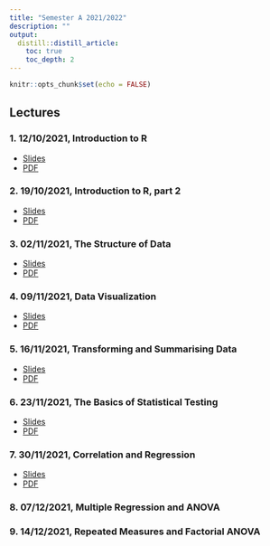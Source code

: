 ```yaml
---
title: "Semester A 2021/2022"
description: ""
output: 
  distill::distill_article:
    toc: true
    toc_depth: 2
---
```


```r
knitr::opts_chunk$set(echo = FALSE)
```

## Lectures

### 1. 12/10/2021, Introduction to R

- [Slides](slides/Week-1-intro-to-R.html)
- [PDF](slides/Week-1-intro-to-R.pdf)

### 2. 19/10/2021, Introduction to R, part 2

- [Slides](slides/Week-2-Basic_R.html)
- [PDF](slides/Week-2-Basic_R.pdf)

### 3. 02/11/2021, The Structure of Data
- [Slides](slides/Week-4-More-on-Data.html)
- [PDF](slides/Week-4-More-on-Data.pdf)

### 4. 09/11/2021, Data Visualization
- [Slides](slides/Week-5-Exploring-data-Graphically.html)
- [PDF](slides/Week-5-Exploring-data-Graphically.pdf)

### 5. 16/11/2021, Transforming and Summarising Data
- [Slides](slides/Week-6-data-wrangling.html)
- [PDF](slides/Week-6-data-wrangling.pdf)

### 6. 23/11/2021, The Basics of Statistical Testing
- [Slides](slides/Week-7-NHST-two-means.html)
- [PDF](slides/Week-7-NHST-two-means.pdf)

### 7. 30/11/2021, Correlation and Regression
- [Slides](slides/Week-8-Correlation-Regression.html)
- [PDF](slides/Week-8-Correlation-Regression.pdf)

### 8. 07/12/2021, Multiple Regression and ANOVA

### 9. 14/12/2021, Repeated Measures and Factorial ANOVA

